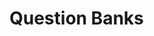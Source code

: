 
# Question Banks

<Cards>
  <Cards.Card
    title="Automata Theory and Compiler Design (ATCD)"
    href="./question-banks/automata-theory-and-compiler-design"
  />
  <Cards.Card
    title="Cryptography and Network Security (CNS)"
    href="./question-banks/cryptography-and-network-security"
  />
  <Cards.Card
    title="Data Compression (DC)"
    href="./question-banks/data-compression"
  />
  <Cards.Card title="Data Science (DS)" href="./question-banks/data-science" />
  <Cards.Card
    title="Distributed Systems (DS)"
    href="./question-banks/distributed-systems"
  />
  <Cards.Card
    title="Internet of Things (IoT) (Open Elective)"
    href="./question-banks/internet-of-things-oe"
  />
  <Cards.Card
    title="Internet of Things (IoT) (Minor)"
    href="./question-banks/internet-of-things"
  />
  <Cards.Card
    title="Mobile Application Development (MAD)"
    href="./question-banks/mobile-application-development"
  />
  <Cards.Card
    title="Security and Privacy in IoT (Minor)"
    href="./question-banks/security-and-privacy-in-iot"
  />
  <Cards.Card
    title="Software Engineering with UML (SEUML)"
    href="./question-banks/software-engineering-with-uml"
  />
</Cards>
